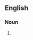 {{also|post-nasal drip}}

==English==
{{wikipedia|post-nasal drip}}

===Noun===
{{en-noun}}

# {{alternative spelling of|post-nasal drip|lang=en}}